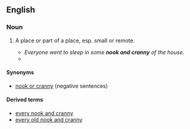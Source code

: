==English==

===Noun===
{{en-noun|sg=[[nook]] and [[cranny]]|pl=[[nooks and crannies]]}}

# {{idiomatic}} A place or part of a place, esp. small or remote.
#* ''Everyone went to sleep in some '''nook and cranny''' of the house.''
#* {{quote-book
|year=1966
|author=Pat Shaw Iversen (tr.)
|chapter=Soup from a Sausage Peg
|title=The Snow Queen and Other Tales
|edition=1st ed.
|original=Fairy Tales
|by={{w|Hans Christian Andersen}}
|page=224
|pageurl=http://books.google.com/books?id=2tjWAAAAMAAJ&q=%22from+your+own+nook+and+cranny%22#search_anchor
|passage=It's strange to come away from home, from your own '''nook and cranny''', to go by ship – which is also a kind of '''nook and cranny''' – and then suddenly be more than a hundred miles away and stand in a foreign land!}}

====Synonyms====
* [[nook or cranny]] (negative sentences)

====Derived terms====
* [[every nook and cranny]]
* [[every old nook and cranny]]